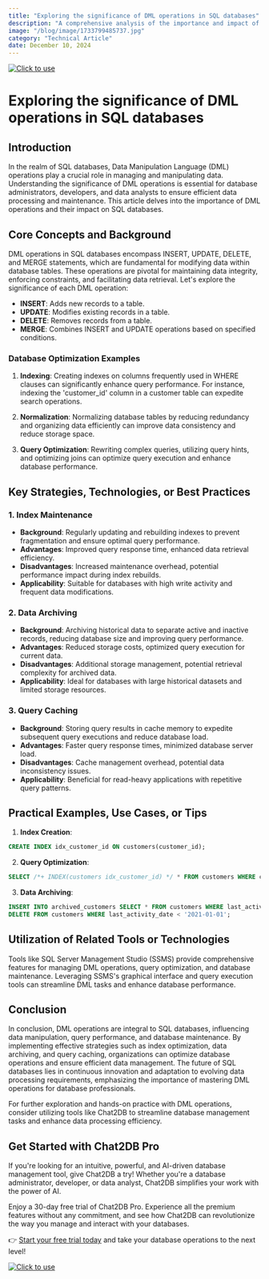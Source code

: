 ```yaml
---
title: "Exploring the significance of DML operations in SQL databases"
description: "A comprehensive analysis of the importance and impact of Data Manipulation Language (DML) operations in SQL databases."
image: "/blog/image/1733799485737.jpg"
category: "Technical Article"
date: December 10, 2024
---
```

[![Click to use](/image/blog/bg/chat2db1.png)](https://app.chat2db.ai/)
# Exploring the significance of DML operations in SQL databases


<Authors date="December 10, 2024">
  <Author name="Rowan Hill" link="https://chat2db.ai" />
</Authors>

## Introduction

In the realm of SQL databases, Data Manipulation Language (DML) operations play a crucial role in managing and manipulating data. Understanding the significance of DML operations is essential for database administrators, developers, and data analysts to ensure efficient data processing and maintenance. This article delves into the importance of DML operations and their impact on SQL databases.

## Core Concepts and Background

DML operations in SQL databases encompass INSERT, UPDATE, DELETE, and MERGE statements, which are fundamental for modifying data within database tables. These operations are pivotal for maintaining data integrity, enforcing constraints, and facilitating data retrieval. Let's explore the significance of each DML operation:

- **INSERT**: Adds new records to a table.
- **UPDATE**: Modifies existing records in a table.
- **DELETE**: Removes records from a table.
- **MERGE**: Combines INSERT and UPDATE operations based on specified conditions.

### Database Optimization Examples

1. **Indexing**: Creating indexes on columns frequently used in WHERE clauses can significantly enhance query performance. For instance, indexing the 'customer_id' column in a customer table can expedite search operations.

2. **Normalization**: Normalizing database tables by reducing redundancy and organizing data efficiently can improve data consistency and reduce storage space.

3. **Query Optimization**: Rewriting complex queries, utilizing query hints, and optimizing joins can optimize query execution and enhance database performance.

## Key Strategies, Technologies, or Best Practices

### 1. Index Maintenance

- **Background**: Regularly updating and rebuilding indexes to prevent fragmentation and ensure optimal query performance.
- **Advantages**: Improved query response time, enhanced data retrieval efficiency.
- **Disadvantages**: Increased maintenance overhead, potential performance impact during index rebuilds.
- **Applicability**: Suitable for databases with high write activity and frequent data modifications.

### 2. Data Archiving

- **Background**: Archiving historical data to separate active and inactive records, reducing database size and improving query performance.
- **Advantages**: Reduced storage costs, optimized query execution for current data.
- **Disadvantages**: Additional storage management, potential retrieval complexity for archived data.
- **Applicability**: Ideal for databases with large historical datasets and limited storage resources.

### 3. Query Caching

- **Background**: Storing query results in cache memory to expedite subsequent query executions and reduce database load.
- **Advantages**: Faster query response times, minimized database server load.
- **Disadvantages**: Cache management overhead, potential data inconsistency issues.
- **Applicability**: Beneficial for read-heavy applications with repetitive query patterns.

## Practical Examples, Use Cases, or Tips

1. **Index Creation**:

```sql
CREATE INDEX idx_customer_id ON customers(customer_id);
```

2. **Query Optimization**:

```sql
SELECT /*+ INDEX(customers idx_customer_id) */ * FROM customers WHERE customer_id = 123;
```

3. **Data Archiving**:

```sql
INSERT INTO archived_customers SELECT * FROM customers WHERE last_activity_date < '2021-01-01';
DELETE FROM customers WHERE last_activity_date < '2021-01-01';
```

## Utilization of Related Tools or Technologies

Tools like SQL Server Management Studio (SSMS) provide comprehensive features for managing DML operations, query optimization, and database maintenance. Leveraging SSMS's graphical interface and query execution tools can streamline DML tasks and enhance database performance.

## Conclusion

In conclusion, DML operations are integral to SQL databases, influencing data manipulation, query performance, and database maintenance. By implementing effective strategies such as index optimization, data archiving, and query caching, organizations can optimize database operations and ensure efficient data management. The future of SQL databases lies in continuous innovation and adaptation to evolving data processing requirements, emphasizing the importance of mastering DML operations for database professionals.

For further exploration and hands-on practice with DML operations, consider utilizing tools like Chat2DB to streamline database management tasks and enhance data processing efficiency.

## Get Started with Chat2DB Pro

If you're looking for an intuitive, powerful, and AI-driven database management tool, give Chat2DB a try! Whether you're a database administrator, developer, or data analyst, Chat2DB simplifies your work with the power of AI.

Enjoy a 30-day free trial of Chat2DB Pro. Experience all the premium features without any commitment, and see how Chat2DB can revolutionize the way you manage and interact with your databases.

👉 [Start your free trial today](https://app.chat2db.ai/) and take your database operations to the next level!

[![Click to use](/image/blog/bg/chat2db.jpg)](https://app.chat2db.ai/)